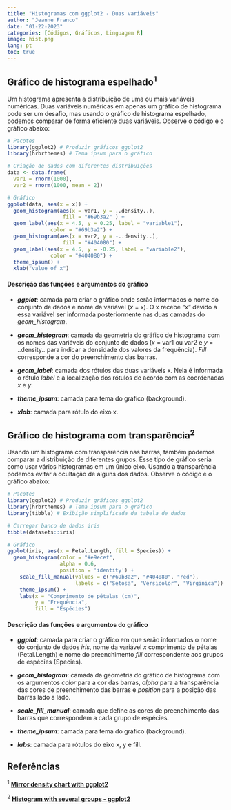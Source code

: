 ---
title: "Histogramas com ggplot2 - Duas variáveis"
author: "Jeanne Franco"
date: "01-22-2023"
categories: [Códigos, Gráficos, Linguagem R]
image: hist.png
lang: pt
toc: true
---

## Gráfico de histograma espelhado^1^

Um histograma apresenta a distribuição de uma ou mais variáveis numéricas. Duas variáveis numéricas em apenas um gráfico de histograma pode ser um desafio, mas usando o gráfico de histograma espelhado, podemos comparar de forma eficiente duas variáveis. Observe o código e o gráfico abaixo:

```{r, warning=FALSE, message=FALSE}

# Pacotes
library(ggplot2) # Produzir gráficos ggplot2
library(hrbrthemes) # Tema ipsum para o gráfico

# Criação de dados com diferentes distribuições
data <- data.frame(
  var1 = rnorm(1000),
  var2 = rnorm(1000, mean = 2))

# Gráfico
ggplot(data, aes(x = x)) +
  geom_histogram(aes(x = var1, y = ..density..), 
                  fill = "#69b3a2" ) +
  geom_label(aes(x = 4.5, y = 0.25, label = "variable1"), 
              color = "#69b3a2") +
  geom_histogram(aes(x = var2, y = -..density..), 
                  fill = "#404080") +
  geom_label(aes(x = 4.5, y = -0.25, label = "variable2"), 
              color = "#404080") +
  theme_ipsum() +
  xlab("value of x")
```

#### Descrição das funções e argumentos do gráfico

-   ***ggplot***: camada para criar o gráfico onde serão informados o nome do conjunto de dados e nome da variável (*x* = x). O x recebe "x" devido a essa variável ser informada posteriormente nas duas camadas do *geom_histogram*.

-   ***geom_histogram***: camada da geometria do gráfico de histograma com os nomes das variáveis do conjunto de dados (*x* = var1 ou var2 e *y* = ..density.. para indicar a densidade dos valores da frequência). *Fill* corresponde a cor do preenchimento das barras.

-   ***geom_label***: camada dos rótulos das duas variáveis x. Nela é informada o rótulo *label* e a localização dos rótulos de acordo com as coordenadas *x* e *y*.

-   ***theme_ipsum***: camada para tema do gráfico (background).

-   ***xlab***: camada para rótulo do eixo x.

## Gráfico de histograma com transparência^2^

Usando um histograma com transparência nas barras, também podemos comparar a distribuição de diferentes grupos. Esse tipo de gráfico seria como usar vários histogramas em um único eixo. Usando a transparência podemos evitar a ocultação de alguns dos dados. Observe o código e o gráfico abaixo:

```{r, warning=FALSE, message=FALSE}

# Pacotes
library(ggplot2) # Produzir gráficos ggplot2
library(hrbrthemes) # Tema ipsum para o gráfico
library(tibble) # Exibição simplificada da tabela de dados 

# Carregar banco de dados iris
tibble(datasets::iris)

# Gráfico
ggplot(iris, aes(x = Petal.Length, fill = Species)) +
  geom_histogram(color = "#e9ecef",
                 alpha = 0.6, 
                 position = 'identity') +
    scale_fill_manual(values = c("#69b3a2", "#404080", "red"),
                      labels = c("Setosa", "Versicolor", "Virginica")) +
    theme_ipsum() +
    labs(x = "Comprimento de pétalas (cm)",
         y = "Frequência",
         fill = "Espécies")

```

#### Descrição das funções e argumentos do gráfico

-   ***ggplot***: camada para criar o gráfico em que serão informados o nome do conjunto de dados *iris*, nome da variável *x* comprimento de pétalas (Petal.Length) e nome do preenchimento *fill* correspondente aos grupos de espécies (Species).

-   ***geom_histogram***: camada da geometria do gráfico de histograma com os argumentos *color* para a cor das barras, *alpha* para a transparência das cores de preenchimento das barras e *position* para a posição das barras lado a lado.

-   ***scale_fill_manual***: camada que define as cores de preenchimento das barras que correspondem a cada grupo de espécies.

-   ***theme_ipsum***: camada para tema do gráfico (background).

-   ***labs***: camada para rótulos do eixo x, y e fill.

## Referências

^1^ [**Mirror density chart with ggplot2**](https://r-graph-gallery.com/density_mirror_ggplot2.html)

^2^ [**Histogram with several groups - ggplot2**](https://r-graph-gallery.com/histogram_several_group.html)
